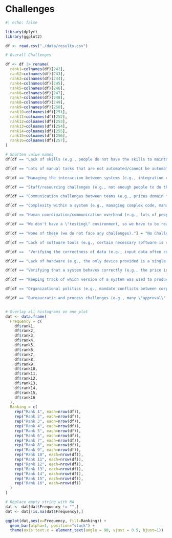 # Challenges {#sec-challenges}

```r
#| echo: false

library(dplyr)
library(ggplot2)

df <- read.csv("./data/results.csv")

# Overall Challenges

df <- df |> rename(
  rank1=colnames(df)[242],
  rank2=colnames(df)[243],
  rank3=colnames(df)[244],
  rank4=colnames(df)[245],
  rank5=colnames(df)[246],
  rank6=colnames(df)[247],
  rank7=colnames(df)[248],
  rank8=colnames(df)[249],
  rank9=colnames(df)[250],
  rank10=colnames(df)[251],
  rank11=colnames(df)[252],
  rank12=colnames(df)[253],
  rank13=colnames(df)[254],
  rank14=colnames(df)[255],
  rank15=colnames(df)[256],
  rank16=colnames(df)[257],
)

# Shorten value names
df[df == "Lack of skills (e.g., people do not have the skills to maintain complex systems)."] = "Lack of Skills"

df[df == "Lots of manual tasks that are not automated/cannot be automated (e.g., a person has to manually review system outputs to validate them)."] = "Manual Tasks"

df[df == "Managing the interaction between systems (e.g., integration challenges, passing inputs/outputs between systems)."] = "System Interactions"

df[df == "Staff/resourcing challenges (e.g., not enough people to do the work, all of our time is spent maintaining existing systems, so there is little/no capacity to develop new systems)."] = "Lack of Staff"

df[df == "Communication challenges between teams (e.g., prices domain team struggles to communicate requirements with corporate IT)."] = "Cross-Domain Communication"

df[df == "Complexity within a system (e.g., managing complex code, managing large quantities of code)."] = "System Complexity"

df[df == "Human coordination/communication overhead (e.g., lots of people need to be involved with every decision)."] = "Too Much Coordination"

df[df == "We don't have a \"testing\" environment, so we have to be really confident that our changes are correct before testing them live in our production system."] = "No Testing Environment"

df[df == "None of these (we do not face any challenges)."] = "No Challenges"

df[df == "Lack of software tools (e.g., certain necessary software is not approved by corporate IT, a commercial software product cannot be procured)."] = "Insufficient Software"

df[df ==  "Verifying the correctness of data (e.g., input data often contains mistakes, significant time is spent negotiating error fixes with the data provider)."] = "Validating Data"

df[df == "Lack of hardware (e.g., the only device provided is a single work computer, and this device does not have enough CPU/memory/storage to work with large volumes of data)."] = "Insufficient Hardware"

df[df == "Verifying that a system behaves correctly (e.g., the price index calculation logic is correct)."] = "Verifying Correctness"

df[df == "Keeping track of which version of a system was used to produce a certain version of an output."] = "Version Control"

df[df == "Organizational politics (e.g., mandate conflicts between corporate IT and the prices domain team)."] = "Organizational Politics"

df[df == "Bureaucratic and process challenges (e.g., many \"approval\" steps are required to move work forward)."] = "Bureaucracy Challenges"


# Overlay all histograms on one plot
dat <- data.frame(
  Frequency = c(
    df$rank1,
    df$rank2,
    df$rank3,
    df$rank4,
    df$rank5,
    df$rank6,
    df$rank7,
    df$rank8,
    df$rank9,
    df$rank10,
    df$rank11,
    df$rank12,
    df$rank13,
    df$rank14,
    df$rank15,
    df$rank16
  ),
  Ranking = c(
    rep("Rank 1", each=nrow(df)),
    rep("Rank 2", each=nrow(df)),
    rep("Rank 3", each=nrow(df)),
    rep("Rank 4", each=nrow(df)),
    rep("Rank 5", each=nrow(df)),
    rep("Rank 6", each=nrow(df)),
    rep("Rank 7", each=nrow(df)),
    rep("Rank 8", each=nrow(df)),
    rep("Rank 9", each=nrow(df)),
    rep("Rank 10", each=nrow(df)),
    rep("Rank 11", each=nrow(df)),
    rep("Rank 12", each=nrow(df)),
    rep("Rank 13", each=nrow(df)),
    rep("Rank 14", each=nrow(df)),
    rep("Rank 15", each=nrow(df)),
    rep("Rank 16", each=nrow(df))
  )
)

# Replace empty string with NA
dat <- dat[dat$Frequency != "",]
dat <- dat[!is.na(dat$Frequency),]

ggplot(dat,aes(x=Frequency, fill=Ranking)) +
  geom_bar(alpha=1, position="stack") +
  theme(axis.text.x = element_text(angle = 90, vjust = 0.5, hjust=1))
```